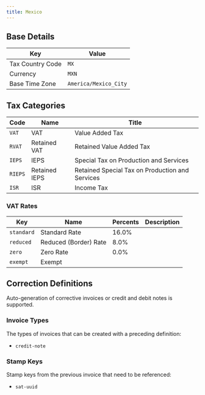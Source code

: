 ```yaml
---
title: Mexico
---
```


## Base Details

| Key | Value |
| --- | ----- |
| Tax Country Code | <code>MX</code> |
| Currency | <code>MXN</code> |
| Base Time Zone | <code>America/Mexico_City</code> |

## Tax Categories

| Code | Name | Title |
| ---- | ---- | ----- |
| <code>VAT</code> | VAT | Value Added Tax |
| <code>RVAT</code> | Retained VAT | Retained Value Added Tax |
| <code>IEPS</code> | IEPS | Special Tax on Production and Services |
| <code>RIEPS</code> | Retained IEPS | Retained Special Tax on Production and Services |
| <code>ISR</code> | ISR | Income Tax |

### VAT Rates

| Key | Name | Percents | Description |
| --- | ---- | -------- | ----------- |
| <code>standard</code> | Standard Rate | 16.0% |  |
| <code>reduced</code> | Reduced (Border) Rate | 8.0% |  |
| <code>zero</code> | Zero Rate | 0.0% |  |
| <code>exempt</code> | Exempt |  |  |

## Correction Definitions

Auto-generation of corrective invoices or credit and debit notes is
supported.

### Invoice Types

The types of invoices that can be created with a preceding definition:
- <code>credit-note</code>

### Stamp Keys

Stamp keys from the previous invoice that need to be referenced:
- <code>sat-uuid</code>